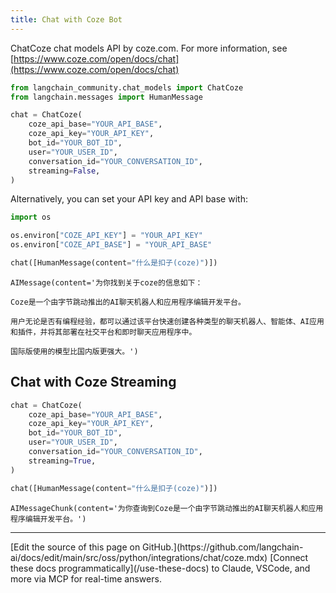 ```yaml
---
title: Chat with Coze Bot
---
```


ChatCoze chat models API by coze.com. For more information, see [https://www.coze.com/open/docs/chat](https://www.coze.com/open/docs/chat)

```python
from langchain_community.chat_models import ChatCoze
from langchain.messages import HumanMessage
```

```python
chat = ChatCoze(
    coze_api_base="YOUR_API_BASE",
    coze_api_key="YOUR_API_KEY",
    bot_id="YOUR_BOT_ID",
    user="YOUR_USER_ID",
    conversation_id="YOUR_CONVERSATION_ID",
    streaming=False,
)
```

Alternatively, you can set your API key and API base with:

```python
import os

os.environ["COZE_API_KEY"] = "YOUR_API_KEY"
os.environ["COZE_API_BASE"] = "YOUR_API_BASE"
```

```python
chat([HumanMessage(content="什么是扣子(coze)")])
```

```output
AIMessage(content='为你找到关于coze的信息如下：

Coze是一个由字节跳动推出的AI聊天机器人和应用程序编辑开发平台。

用户无论是否有编程经验，都可以通过该平台快速创建各种类型的聊天机器人、智能体、AI应用和插件，并将其部署在社交平台和即时聊天应用程序中。

国际版使用的模型比国内版更强大。')
```

## Chat with Coze Streaming

```python
chat = ChatCoze(
    coze_api_base="YOUR_API_BASE",
    coze_api_key="YOUR_API_KEY",
    bot_id="YOUR_BOT_ID",
    user="YOUR_USER_ID",
    conversation_id="YOUR_CONVERSATION_ID",
    streaming=True,
)
```

```python
chat([HumanMessage(content="什么是扣子(coze)")])
```

```output
AIMessageChunk(content='为你查询到Coze是一个由字节跳动推出的AI聊天机器人和应用程序编辑开发平台。')
```

---

<Callout icon="pen-to-square" iconType="regular">
    [Edit the source of this page on GitHub.](https://github.com/langchain-ai/docs/edit/main/src/oss/python/integrations/chat/coze.mdx)
</Callout>
<Tip icon="terminal" iconType="regular">
    [Connect these docs programmatically](/use-these-docs) to Claude, VSCode, and more via MCP for    real-time answers.
</Tip>

